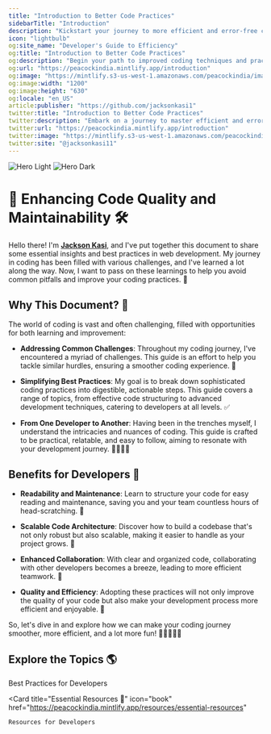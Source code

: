 ```yaml
---
title: "Introduction to Better Code Practices"
sidebarTitle: "Introduction"
description: "Kickstart your journey to more efficient and error-free coding with our developer's guide to better code practices."
icon: "lightbulb"
og:site_name: "Developer's Guide to Efficiency"
og:title: "Introduction to Better Code Practices"
og:description: "Begin your path to improved coding techniques and practices with insights from experts."
og:url: "https://peacockindia.mintlify.app/introduction"
og:image: "https://mintlify.s3-us-west-1.amazonaws.com/peacockindia/images/hero-dark.jpg"
og:image:width: "1200"
og:image:height: "630"
og:locale: "en_US"
article:publisher: "https://github.com/jacksonkasi1"
twitter:title: "Introduction to Better Code Practices"
twitter:description: "Embark on a journey to master efficient and error-free coding practices."
twitter:url: "https://peacockindia.mintlify.app/introduction"
twitter:image: "https://mintlify.s3-us-west-1.amazonaws.com/peacockindia/images/hero-dark.jpg"
twitter:site: "@jacksonkasi11"
---
```


<img
  className="block dark:hidden"
  src="/images/hero-light.svg"
  alt="Hero Light"
/>
<img
  className="hidden dark:block"
  src="/images/hero-dark.svg"
  alt="Hero Dark"
/>

# 🚀 Enhancing Code Quality and Maintainability 🛠️

Hello there! I'm [**Jackson Kasi**](https://github.com/jacksonkasi1), and I've put together this document to share some essential insights and best practices in web development. My journey in coding has been filled with various challenges, and I've learned a lot along the way. Now, I want to pass on these learnings to help you avoid common pitfalls and improve your coding practices. 🌟

## Why This Document? 🤔

The world of coding is vast and often challenging, filled with opportunities for both learning and improvement:

- **Addressing Common Challenges**: Throughout my coding journey, I've encountered a myriad of challenges. This guide is an effort to help you tackle similar hurdles, ensuring a smoother coding experience. 🛑

- **Simplifying Best Practices**: My goal is to break down sophisticated coding practices into digestible, actionable steps. This guide covers a range of topics, from effective code structuring to advanced development techniques, catering to developers at all levels. ✅

- **From One Developer to Another**: Having been in the trenches myself, I understand the intricacies and nuances of coding. This guide is crafted to be practical, relatable, and easy to follow, aiming to resonate with your development journey. 🚶‍♂️🚶‍♀️

## Benefits for Developers 🌈

- **Readability and Maintenance**: Learn to structure your code for easy reading and maintenance, saving you and your team countless hours of head-scratching. 🧐

- **Scalable Code Architecture**: Discover how to build a codebase that's not only robust but also scalable, making it easier to handle as your project grows. 🌱

- **Enhanced Collaboration**: With clear and organized code, collaborating with other developers becomes a breeze, leading to more efficient teamwork. 🤝

- **Quality and Efficiency**: Adopting these practices will not only improve the quality of your code but also make your development process more efficient and enjoyable. 🎯

So, let's dive in and explore how we can make your coding journey smoother, more efficient, and a lot more fun! 🚀👩‍💻👨‍💻

## Explore the Topics 🌎

<CardGroup cols={2}>
  <Card
    title="Developer Best Practices ⚒️"
    icon="code"
    href="https://peacockindia.mintlify.app/docs/organizing-imports"
  >
    Best Practices for Developers
  </Card>

  <Card
    title="Essential Resources 📖"
    icon="book"
    href="https://peacockindia.mintlify.app/resources/essential-resources"
  >
    Resources for Developers
  </Card>
</CardGroup>
